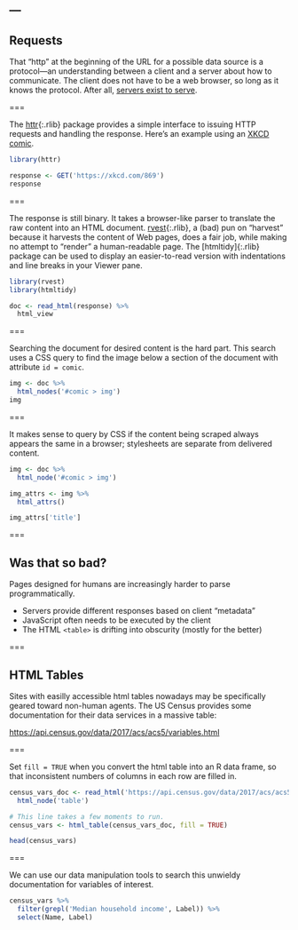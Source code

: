 ---
---

## Requests

That "http" at the beginning of the URL for a possible data source is
a protocol---an understanding between a client and a server about how
to communicate. The client does not have to be a web browser, so long
as it knows the protocol. After all, [servers exist to
serve](https://xkcd.com/869/).

===

The [httr](){:.rlib} package provides a simple interface to
issuing HTTP requests and handling the response. Here's an example
using an [XKCD comic](https://xkcd.com/869/).

```r
library(httr)

response <- GET('https://xkcd.com/869')
response
```

===

The response is still binary. It takes a browser-like parser to
translate the raw content into an HTML document. 
[rvest](){:.rlib}, a (bad) pun on "harvest" because it harvests
the content of Web pages, does a fair job, while making no
attempt to "render" a human-readable page. The [htmltidy]{:.rlib}
package can be used to display an easier-to-read version with indentations 
and line breaks in your Viewer pane.

```r
library(rvest) 
library(htmltidy)

doc <- read_html(response) %>%
  html_view
```

===

Searching the document for desired content is the hard part. This search
uses a CSS query to find the image below a section of the document with
attribute `id = comic`.

```r
img <- doc %>%
  html_nodes('#comic > img') 
img

```

===

It makes sense to query by CSS if the content being scraped always appears
the same in a browser; stylesheets are separate from delivered content.

```r
img <- doc %>%
  html_node('#comic > img') 

img_attrs <- img %>%
  html_attrs()

img_attrs['title']
```

===

## Was that so bad?

Pages designed for humans are increasingly harder to parse programmatically.

- Servers provide different responses based on client "metadata"
- JavaScript often needs to be executed by the client
- The HTML `<table>` is drifting into obscurity (mostly for the better)

===

## HTML Tables

Sites with easilly accessible html tables nowadays may be specifically
geared toward non-human agents. The US Census provides some
documentation for their data services in a massive table:

<https://api.census.gov/data/2017/acs/acs5/variables.html>

===

Set `fill = TRUE` when you convert the html table into an R 
data frame, so that inconsistent numbers of columns in each row
are filled in.

```r
census_vars_doc <- read_html('https://api.census.gov/data/2017/acs/acs5/variables.html') %>% 
  html_node('table')

# This line takes a few moments to run.
census_vars <- html_table(census_vars_doc, fill = TRUE) 

head(census_vars)
```

===

We can use our data manipulation tools to search this unwieldy
documentation for variables of interest.

```r
census_vars %>%
  filter(grepl('Median household income', Label)) %>%
  select(Name, Label)
```
